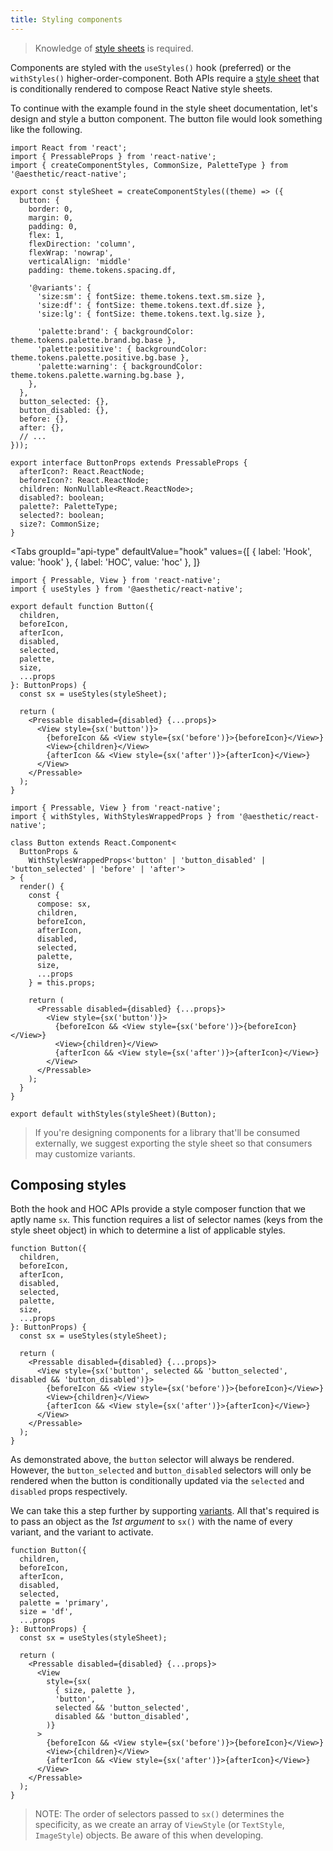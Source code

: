 ```yaml
---
title: Styling components
---
```



> Knowledge of [style sheets](../../dev/css-in-js/style-sheets.md) is required.

Components are styled with the `useStyles()` hook (preferred) or the `withStyles()`
higher-order-component. Both APIs require a
[style sheet](../../dev/css-in-js/style-sheets/components.md) that is conditionally rendered to
compose React Native style sheets.

To continue with the example found in the style sheet documentation, let's design and style a button
component. The button file would look something like the following.

```tsx {5}
import React from 'react';
import { PressableProps } from 'react-native';
import { createComponentStyles, CommonSize, PaletteType } from '@aesthetic/react-native';

export const styleSheet = createComponentStyles((theme) => ({
  button: {
    border: 0,
    margin: 0,
    padding: 0,
    flex: 1,
    flexDirection: 'column',
    flexWrap: 'nowrap',
    verticalAlign: 'middle'
    padding: theme.tokens.spacing.df,

    '@variants': {
      'size:sm': { fontSize: theme.tokens.text.sm.size },
      'size:df': { fontSize: theme.tokens.text.df.size },
      'size:lg': { fontSize: theme.tokens.text.lg.size },

      'palette:brand': { backgroundColor: theme.tokens.palette.brand.bg.base },
      'palette:positive': { backgroundColor: theme.tokens.palette.positive.bg.base },
      'palette:warning': { backgroundColor: theme.tokens.palette.warning.bg.base },
    },
  },
  button_selected: {},
  button_disabled: {},
  before: {},
  after: {},
  // ...
}));

export interface ButtonProps extends PressableProps {
  afterIcon?: React.ReactNode;
  beforeIcon?: React.ReactNode;
  children: NonNullable<React.ReactNode>;
  disabled?: boolean;
  palette?: PaletteType;
  selected?: boolean;
  size?: CommonSize;
}
```

<Tabs
  groupId="api-type"
  defaultValue="hook"
  values={[
    { label: 'Hook', value: 'hook' },
    { label: 'HOC', value: 'hoc' },
  ]}
>
  <TabItem value="hook">

```tsx {14}
import { Pressable, View } from 'react-native';
import { useStyles } from '@aesthetic/react-native';

export default function Button({
  children,
  beforeIcon,
  afterIcon,
  disabled,
  selected,
  palette,
  size,
  ...props
}: ButtonProps) {
  const sx = useStyles(styleSheet);

  return (
    <Pressable disabled={disabled} {...props}>
      <View style={sx('button')}>
        {beforeIcon && <View style={sx('before')}>{beforeIcon}</View>}
        <View>{children}</View>
        {afterIcon && <View style={sx('after')}>{afterIcon}</View>}
      </View>
    </Pressable>
  );
}
```

  </TabItem>
  <TabItem value="hoc">

```tsx {10}
import { Pressable, View } from 'react-native';
import { withStyles, WithStylesWrappedProps } from '@aesthetic/react-native';

class Button extends React.Component<
  ButtonProps &
    WithStylesWrappedProps<'button' | 'button_disabled' | 'button_selected' | 'before' | 'after'>
> {
  render() {
    const {
      compose: sx,
      children,
      beforeIcon,
      afterIcon,
      disabled,
      selected,
      palette,
      size,
      ...props
    } = this.props;

    return (
      <Pressable disabled={disabled} {...props}>
        <View style={sx('button')}>
          {beforeIcon && <View style={sx('before')}>{beforeIcon}</View>}
          <View>{children}</View>
          {afterIcon && <View style={sx('after')}>{afterIcon}</View>}
        </View>
      </Pressable>
    );
  }
}

export default withStyles(styleSheet)(Button);
```

  </TabItem>
</Tabs>

> If you're designing components for a library that'll be consumed externally, we suggest exporting
> the style sheet so that consumers may customize variants.

## Composing styles

Both the hook and HOC APIs provide a style composer function that we aptly name `sx`. This function
requires a list of selector names (keys from the style sheet object) in which to determine a list of
applicable styles.

```tsx {11,15,16,18}
function Button({
  children,
  beforeIcon,
  afterIcon,
  disabled,
  selected,
  palette,
  size,
  ...props
}: ButtonProps) {
  const sx = useStyles(styleSheet);

  return (
    <Pressable disabled={disabled} {...props}>
      <View style={sx('button', selected && 'button_selected', disabled && 'button_disabled')}>
        {beforeIcon && <View style={sx('before')}>{beforeIcon}</View>}
        <View>{children}</View>
        {afterIcon && <View style={sx('after')}>{afterIcon}</View>}
      </View>
    </Pressable>
  );
}
```

As demonstrated above, the `button` selector will always be rendered. However, the `button_selected`
and `button_disabled` selectors will only be rendered when the button is conditionally updated via
the `selected` and `disabled` props respectively.

We can take this a step further by supporting
[variants](../../dev/css-in-js/style-sheets/components.md#variants). All that's required is to pass
an object as the _1st argument_ to `sx()` with the name of every variant, and the variant to
activate.

```tsx {7,8,11,16-21}
function Button({
  children,
  beforeIcon,
  afterIcon,
  disabled,
  selected,
  palette = 'primary',
  size = 'df',
  ...props
}: ButtonProps) {
  const sx = useStyles(styleSheet);

  return (
    <Pressable disabled={disabled} {...props}>
      <View
        style={sx(
          { size, palette },
          'button',
          selected && 'button_selected',
          disabled && 'button_disabled',
        )}
      >
        {beforeIcon && <View style={sx('before')}>{beforeIcon}</View>}
        <View>{children}</View>
        {afterIcon && <View style={sx('after')}>{afterIcon}</View>}
      </View>
    </Pressable>
  );
}
```

> NOTE: The order of selectors passed to `sx()` determines the specificity, as we create an array of
> `ViewStyle` (or `TextStyle`, `ImageStyle`) objects. Be aware of this when developing.
